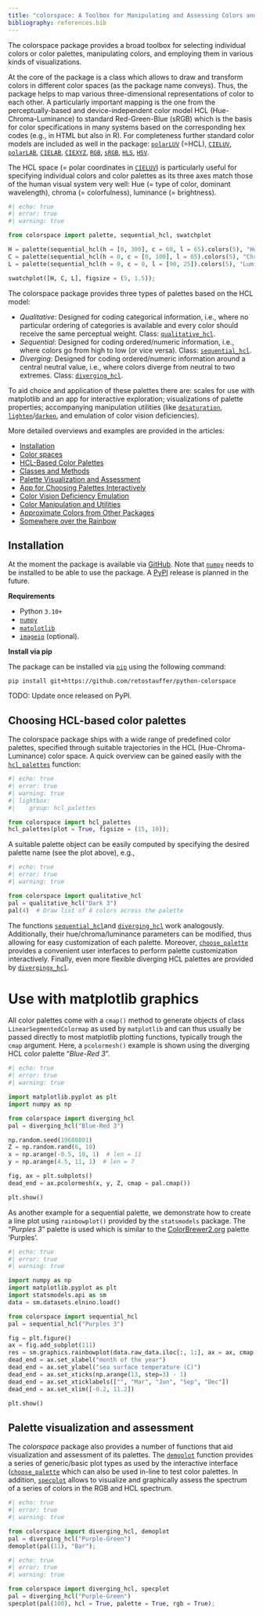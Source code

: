```yaml
---
title: "colorspace: A Toolbox for Manipulating and Assessing Colors and Palettes"
bibliography: references.bib
---
```


The colorspace package provides a broad toolbox for selecting individual colors
or color palettes, manipulating colors, and employing them in various
kinds of visualizations.

At the core of the package is a class which allows to draw and transform colors
in different color spaces (as the package name conveys). Thus, the package
helps to map various three-dimensional representations of color to each other.
A particularly important mapping is the one from the perceptually-based and
device-independent color model HCL (Hue-Chroma-Luminance) to standard
Red-Green-Blue (sRGB) which is the basis for color specifications in many
systems based on the corresponding hex codes (e.g., in HTML but also in R). For
completeness further standard color models are included as well in the package:
[`polarLUV`](../man/colorspace.colorlib.polarLUV.qmd) (=HCL),
[`CIELUV`](../man/colorspace.colorlib.CIELUV.qmd),
[`polarLAB`](../man/colorspace.colorlib.polarLAB.qmd),
[`CIELAB`](../man/colorspace.colorlib.CIELAB.qmd),
[`CIEXYZ`](../man/colorspace.colorlib.CIEXYZ.qmd),
[`RGB`](../man/colorspace.colorlib.RGB.qmd),
[`sRGB`](../man/colorspace.colorlib.sRGB.qmd),
[`HLS`](../man/colorspace.colorlib.HLS.qmd),
[`HSV`](../man/colorspace.colorlib.HSV.qmd).

The HCL space (= polar coordinates in
[`CIELUV`](../man/colorspace.colorlib.CIELUV.qmd)) is particularly useful for
specifying individual colors and color palettes as its three axes match those
of the human visual system very well: Hue (= type of color, dominant
wavelength), chroma (= colorfulness), luminance (= brightness).


```python
#| echo: true
#| error: true
#| warning: true

from colorspace import palette, sequential_hcl, swatchplot

H = palette(sequential_hcl(h = [0, 300], c = 60, l = 65).colors(5), "Hue")
C = palette(sequential_hcl(h = 0, c = [0, 100], l = 65).colors(5), "Chroma")
L = palette(sequential_hcl(h = 0, c = 0, l = [90, 25]).colors(5), "Luminance")

swatchplot([H, C, L], figsize = (5, 1.5));
```


The colorspace package provides three types of palettes based on the HCL model:

* *Qualitative*: Designed for coding categorical information, i.e., where no
  particular ordering of categories is available and every color should receive
  the same perceptual weight.
  Class: [`qualitative_hcl`](../man/colorspace.palettes.qualitative_hcl.qmd).
* *Sequential*: Designed for coding ordered/numeric information, i.e., where
  colors go from high to low (or vice versa).
  Class: [`sequential_hcl`](../man/colorspace.palettes.sequential_hcl.qmd).
* *Diverging*: Designed for coding ordered/numeric information around a central
  neutral value, i.e., where colors diverge from neutral to two extremes.
  Class: [`diverging_hcl`](../man/colorspace.palettes.diverging_hcl.qmd).

To aid choice and application of these palettes there are: scales for use with
matplotlib and an app for interactive exploration; visualizations of palette
properties; accompanying manipulation utilities (like
[`desaturation`](../man/colorspace.CVD.desaturate.qmd),
[`lighten`](../man/colorspace.utils.lighten.qmd)/[`darken`](../man/colorspace.utils.darken.qmd),
and emulation of color vision deficiencies).


More detailed overviews and examples are provided in the articles:

* [Installation](articles/installation.qmd)
* [Color spaces](articles/color_spaces.qmd)
* [HCL-Based Color Palettes](articles/hcl_palettes.qmd)
* [Classes and Methods](articles/classes_and_methods.qmd)
* [Palette Visualization and Assessment](articles/palette_visualization.qmd)
* [App for Choosing Palettes Interactively](articles/choose_palette.qmd)
* [Color Vision Deficiency Emulation](articles/cvd.qmd)
* [Color Manipulation and Utilities](articles/manipulation_utilities.qmd)
* [Approximate Colors from Other Packages](articles/approximations.qmd)
* [Somewhere over the Rainbow](articles/endrainbow.qmd)

## Installation

At the moment the package is available via
[GitHub](https://https://github.com/retostauffer/python-colorspace>).
Note that [`numpy`](https://pypi.org/project/numpy/) needs to be installed to be able to
use the package. A [PyPI](https://pypi.org) release is planned in the future.

**Requirements**

* Python `3.10+`
* [`numpy`](https://pypi.org/project/numpy/>)
* [`matplotlib`](https://pypi.org/project/matplotlib/>)
* [`imageio`](https://pypi.org/project/imageio/>) (optional).

**Install via pip**

The package can be installed via [`pip`](https://pypi.org/project/pip/) using
the following command:

```
pip install git+https://github.com/retostauffer/python-colorspace
```


TODO: Update once released on PyPI.


## Choosing HCL-based color palettes

The colorspace package ships with a wide range of predefined color palettes,
specified through suitable trajectories in the HCL (Hue-Chroma-Luminance) color
space. A quick overview can be gained easily with the
[`hcl_palettes`](../man/colorspace.hcl_palettes.hcl_palettes.qmd) function:



```python
#| echo: true
#| error: true
#| warning: true
#| lightbox:
#|    group: hcl_palettes

from colorspace import hcl_palettes
hcl_palettes(plot = True, figsize = (15, 10));
```


A suitable palette object can be easily computed by specifying the desired
palette name (see the plot above), e.g.,

```python
#| echo: true
#| error: true
#| warning: true

from colorspace import qualitative_hcl
pal = qualitative_hcl("Dark 3")
pal(4)  # Draw list of 4 colors across the palette
```


The functions [`sequential_hcl`](../man/colorspace.palettes.sequential_hcl.qmd)and
[`diverging_hcl`](../man/colorspace.palettes.diverging_hcl.qmd) work analogously.
Additionally, their hue/chroma/luminance parameters can be modified, thus
allowing for easy customization of each palette. 
Moreover, [`choose_palette`](../man/colorspace.choose_palette.choose_palette.qmd) 
provides a convenient user interfaces to perform palette customization
interactively.
Finally, even more flexible diverging HCL palettes are provided by
[`divergingx_hcl`](../man/colorspace.palettes.divergingx_hcl.qmd).



Use with matplotlib graphics
============================

All color palettes come with a `cmap()` method to generate objects
of class `LinearSegmentedColormap` as used by `matplotlib` and can
thus usually be passed directly to most matplotlib plotting functions, typically
trough the `cmap` argument. Here, a `pcolormesh()` example is shown using
the diverging HCL color palette "*Blue-Red 3*".

```python
#| echo: true
#| error: true
#| warning: true

import matplotlib.pyplot as plt
import numpy as np

from colorspace import diverging_hcl
pal = diverging_hcl("Blue-Red 3")

np.random.seed(19680801)
Z = np.random.rand(6, 10)
x = np.arange(-0.5, 10, 1)  # len = 11
y = np.arange(4.5, 11, 1)  # len = 7

fig, ax = plt.subplots()
dead_end = ax.pcolormesh(x, y, Z, cmap = pal.cmap())

plt.show()
```


As another example for a sequential palette, we demonstrate how to create a
line plot using `rainbowplot()` provided by the `statsmodels` package.
The "*Purples 3*" palette is used which is similar to the
[ColorBrewer2.org](https://colorbrewer2.org/) palette 'Purples'.


```python
#| echo: true
#| error: true
#| warning: true

import numpy as np
import matplotlib.pyplot as plt
import statsmodels.api as sm
data = sm.datasets.elnino.load()

from colorspace import sequential_hcl
pal = sequential_hcl("Purples 3")

fig = plt.figure()
ax = fig.add_subplot(111)
res = sm.graphics.rainbowplot(data.raw_data.iloc[:, 1:], ax = ax, cmap = pal.cmap())
dead_end = ax.set_xlabel("month of the year")
dead_end = ax.set_ylabel("sea surface temperature (C)")
dead_end = ax.set_xticks(np.arange(13, step=3) - 1)
dead_end = ax.set_xticklabels(["", "Mar", "Jun", "Sep", "Dec"])
dead_end = ax.set_xlim([-0.2, 11.2])

plt.show()
```


## Palette visualization and assessment

The *colorspace* package also provides a number of functions that aid
visualization and assessment of its palettes. The
[`demoplot`](../man/colorspace.demos.demoplot.qmd) function
provides a series of generic/basic plot types as used by the
interactive interface ([`choose_palette`](../man/colorspace.choose_palette.choose_palette.qmd)
which can also be used in-line to test color palettes.
In addition, [`specplot`](../man/colorspace.specplot.specplot.qmd) allows to visualize and
graphically assess the spectrum of a series of colors in the RGB and HCL spectrum.



```python
#| echo: true
#| error: true
#| warning: true

from colorspace import diverging_hcl, demoplot
pal = diverging_hcl("Purple-Green")
demoplot(pal(11), "Bar");
```

```python
#| echo: true
#| error: true
#| warning: true

from colorspace import diverging_hcl, specplot
pal = diverging_hcl("Purple-Green")
specplot(pal(100), hcl = True, palette = True, rgb = True);
```







